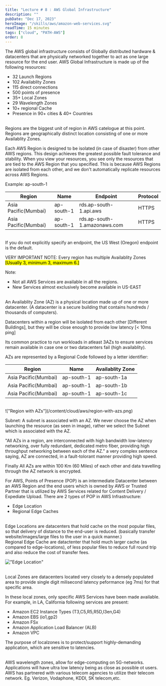 ```yaml
---
title: "Lecture # 8 : AWS Global Infrastructure"
description: ""
pubDate: "Dec 17, 2023"
heroImage: "/skills/aws/amazon-web-services.svg"
readTime: 15 minutes
tags: ["cloud", "PATH-AWS"]
order: 8
---
```



<Section link="intro-to-aws-infrastructure" title="Introduction" />
The AWS global infrastructure consists of Globally distributed hardware & datacenters
that are physically networked together to act as one large resource for the end user.
AWS Global Infrastructure is made up of the following resources:
<ul class="list-disc pl-6">
	<li>32 Launch Regions</li>
	<li>102 Availablity Zones</li>
	<li>115 direct connections</li>
	<li>500 points of presence</li>
	<li>35+ Local Zones</li>
	<li>29 Wavelength Zones</li>
	<li>10+ regional Cache</li>
	<li>Presence in 90+ cities & 40+ Countries</li>
</ul>
<br />
<Section link="region" title="Region" />
Regions are the biggest unit of region in AWS catelogue at this point. Regions are
geographically distinct location consisting of one or more Availablity Zones.

Each AWS Region is designed to be isolated (in case of disaster) from other AWS regions. This design achieves the greatest possible fault tolerance and stability.
When you view your resources, you see only the resources that are tied to the AWS Region that you specified. This is because AWS Regions are isolated from each other, and we don't automatically replicate resources across AWS Regions.

Example: ap-south-1

| Region               | Name       | Endpoint                     | Protocol |
| -------------------- | ---------- | ---------------------------- | -------- |
| Asia Pacific(Mumbai) | ap-south-1 | rds.ap-south-1.api.aws       | HTTPS    |
| Asia Pacific(Mumbai) | ap-south-1 | rds.ap-south-1.amazonaws.com | HTTPS    |

<br />
If you do not explicitly specify an endpoint, the US West (Oregon) endpoint is the
default.

VERY IMPORTANT NOTE: Every region has multiple Availablity Zones <mark>[Usually 3, minimum 3, maximum 6.]</mark>

Note:

<ul class="list-disc pl-6">
	<li>Not all AWS Services are available in all the regions.</li>
	<li>New Services almost exclusively become available in US-EAST</li>
</ul>

<br />
<Section link="az" title="Availablity Zones" />
An Availablity Zone (AZ) is a physical location made up of one or more
datacenter. (A datacenter is a secure building that contains hundreds /
thousands of computers).

Datacenters within a region will be isolated from each other [Different Buildings], but they will be close enough to provide low latency [&lt; 10ms ping]

Its common practice to run workloads in atleast 3AZs to ensure services remain available in case one or two datacenters fail (high availablity).

AZs are represented by a Regional Code followed by a letter identifier:

| Region               | Name       | Availablity Zone |
| -------------------- | ---------- | ---------------- |
| Asia Pacific(Mumbai) | ap-south-1 | ap-south-1a      |
| Asia Pacific(Mumbai) | ap-south-1 | ap-south-1b      |
| Asia Pacific(Mumbai) | ap-south-1 | ap-south-1c      |

<br />
!["Region with AZs"](/content/cloud/aws/region-with-azs.png)

Subnet:
A subnet is associated with an AZ. We never choose the AZ when launching the resource (as seen in image), rather we select the Subnet which is associated with the AZ.

"All AZs in a region, are interconnected with high bandwidth low-latency networking, over fully redundant, dedicated metro fiber, providing high throughput networking between each of the AZ."
a very complex sentence saying, AZ are connected, in a fault-tolorant manner providing high speed.

Finally All AZs are within 100 Km (60 Miles) of each other and data travelling through the AZ network is encrypted.

<Section link="az" title="Points of Presence" />
For AWS, Points of Presence (POP) is an intermediate Datacenter between an AWS Region
and the end users which is owned by AWS or Trusted Partner that is utilized by AWS
Services related for Content Delivery / Expediate Upload. There are 2 types of POP
in AWS Infrastructure:
<ul class="list-disc pl-6">
	<li>Edge Location</li>
	<li>Regional Edge Caches</li>
</ul>

<br />
<Section link="edge-location" title="Edge Location" />
Edge Locations are datacenters that hold cache on the most popular files, so
that delivery of distance to the end-user is reduced. (basically transfer
website/images/large files to the user in a quick manner.)

<br />
<Section link="regional-edge-cache" title="Regional Edge Cache" />
Regional Edge Cache are datactenter that hold much larger cache (as compared to
edge-locations), of less popular files to reduce full round trip and also reduce
the cost of transfer fees.

!["Edge Location"](/content/cloud/aws/edge-location.svg)

<br />
<Section link="local-zones" title="Local Zones" />
Local Zones are datacenters located very closely to a densely populated area to
provide single digit milisecond latency peformance (eg 7ms) for that specific
area.

In these local zones, only specific AWS Services have been made available. For example, in LA, California following services are present:

<ul class="list-disc pl-6">
	<li>Amazon EC2 Instance Types (T3,C5,R5,R5D,I3en,G4)</li>
	<li>Amazon EBS (io1,gp2)</li>
	<li>Amazon FSx</li>
	<li>Amazon Application Load Balancer (ALB)</li>
	<li>Amazon VPC</li>
</ul>

The purpose of localzones is to protect/support highly-demanding application, which are sensitive to latencies.

<br/>
<Section link="wavelength-zones" title="Wavelength Zones" />
AWS wavelength zones, allow for edge-computing on 5G-networks. Applications will have ultra low latency being as close as possible ot users.
AWS has partnered with various telecom agencies to utilize their telecom network. Eg. Verizon, Vodaphone, KDDI, SK telecom,etc.